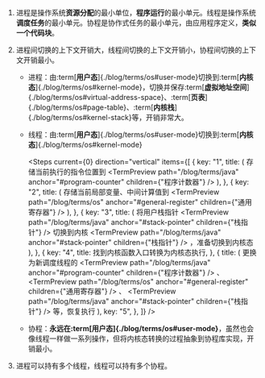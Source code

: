 
1. 进程是操作系统**资源分配**的最小单位，**程序运行**的最小单元。线程是操作系统**调度任务**的最小单元。协程是协作式任务的最小单元，由应用程序定义，**类似一个代码块**。
2. 进程间切换的上下文开销大，线程间切换的上下文开销小，协程间切换的上下文开销最小。

   - 进程：由:term[**用户态**]{./blog/terms/os#user-mode}切换到:term[**内核态**]{./blog/terms/os#kernel-mode}，切换并保存:term[**虚拟地址空间**]{./blog/terms/os#virtual-address-space}、:term[**页表**]{./blog/terms/os#page-table}、:term[**内核栈**]{./blog/terms/os#kernel-stack}等，开销非常大。
   - 线程：由:term[**用户态**]{./blog/terms/os#user-mode}切换到:term[**内核态**]{./blog/terms/os#kernel-mode}

     <Steps
       current={0}
       direction="vertical"
       items={[
         {
           key: "1",
           title: (
             <Text>
               存储当前执行的指令位置到
               <TermPreview
                 path="/blog/terms/java"
                 anchor="#program-counter"
                 children={"程序计数器"}
               />
             </Text>
           ),
         },
         {
           key: "2",
           title: (
             <Text>
               存储当前局部变量、中间计算值到
               <TermPreview
                 path="/blog/terms/os"
                 anchor="#general-register"
                 children={"通用寄存器"}
               />
             </Text>
           ),
         },
         {
           key: "3",
           title: (
             <Text>
               将用户栈指针
               <TermPreview
                 path="/blog/terms/java"
                 anchor="#stack-pointer"
                 children={"栈指针"}
               />
               切换到内核
               <TermPreview
                 path="/blog/terms/java"
                 anchor="#stack-pointer"
                 children={"栈指针"}
               />
               ，准备切换到内核态
             </Text>
           ),
         },
         {
           key: "4",
           title: <Text>找到内核函数入口转换为内核态执行</Text>,
         },
         {
           title: (
             <Text>
               更换为新调度线程的
               <TermPreview
                 path="/blog/terms/java"
                 anchor="#program-counter"
                 children={"程序计数器"}
               />
               、
               <TermPreview
                 path="/blog/terms/os"
                 anchor="#general-register"
                 children={"通用寄存器"}
               />
               、
               <TermPreview
                 path="/blog/terms/java"
                 anchor="#stack-pointer"
                 children={"栈指针"}
               />
               等，恢复执行
             </Text>
           ),
           key: "5",
         },
       ]}
     />

   - 协程：**永远在:term[**用户态**]{./blog/terms/os#user-mode}**，虽然也会像线程一样做一系列操作，但将内核态转换的过程抽象到协程库实现，开销最小。

3. 进程可以持有多个线程，线程可以持有多个协程。
